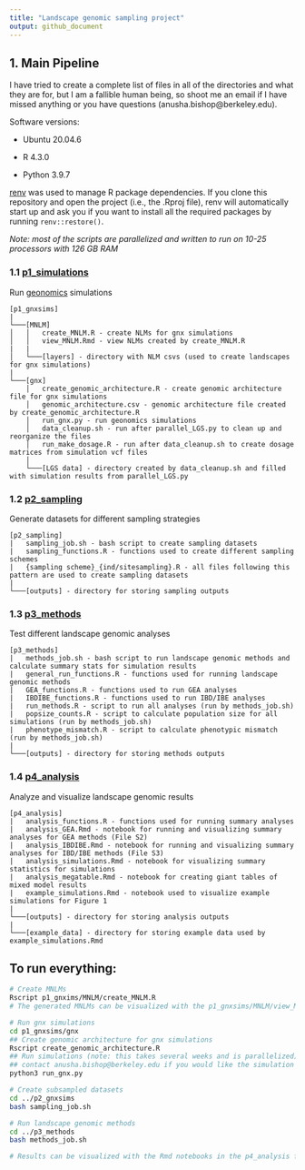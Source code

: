 ```yaml
---
title: "Landscape genomic sampling project"
output: github_document
---
```


## 1. Main Pipeline

I have tried to create a complete list of files in all of the directories and what they are for, but I am a fallible human being, so shoot me an email if I have missed anything or you have questions (anusha.bishop@berkeley.edu).

Software versions:

- Ubuntu 20.04.6

- R 4.3.0

- Python 3.9.7

[renv](https://rstudio.github.io/renv/articles/renv.html) was used to manage R package dependencies. If you clone this repository and open the project (i.e., the .Rproj file), renv will automatically start up and ask you if you want to install all the required packages by running `renv::restore()`. 

*Note: most of the scripts are parallelized and written to run on 10-25 processors with 126 GB RAM* 

### 1.1 [p1_simulations](https://github.com/AnushaPB/LandGenSamp/tree/main/p1_gnxsims)
Run [geonomics](https://geonomics.readthedocs.io/en/latest/) simulations

```
[p1_gnxsims]
|
└───[MNLM]
│   │   create_MNLM.R - create NLMs for gnx simulations
│   │   view_MNLM.Rmd - view NLMs created by create_MNLM.R
|   |   
│   └───[layers] - directory with NLM csvs (used to create landscapes for gnx simulations)
|   
└───[gnx]
    │   create_genomic_architecture.R - create genomic architecture file for gnx simulations
    │   genomic_architecture.csv - genomic architecture file created by create_genomic_architecture.R
    │   run_gnx.py - run geonomics simulations
    │   data_cleanup.sh - run after parallel_LGS.py to clean up and reorganize the files
    │   run_make_dosage.R - run after data_cleanup.sh to create dosage matrices from simulation vcf files
    │   
    └───[LGS data] - directory created by data_cleanup.sh and filled with simulation results from parallel_LGS.py
```

### 1.2 [p2_sampling](https://github.com/AnushaPB/LandGenSamp/tree/main/p2_sampling)
Generate datasets for different sampling strategies

```
[p2_sampling]
|   sampling_job.sh - bash script to create sampling datasets
|   sampling_functions.R - functions used to create different sampling schemes
|   {sampling scheme}_{ind/sitesampling}.R - all files following this pattern are used to create sampling datasets 
|   
└───[outputs] - directory for storing sampling outputs
```

### 1.3 [p3_methods](https://github.com/AnushaPB/LandGenSamp/tree/main/p3_methods)
Test different landscape genomic analyses

```
[p3_methods]
|   methods_job.sh - bash script to run landscape genomic methods and calculate summary stats for simulation results
|   general_run_functions.R - functions used for running landscape genomic methods
|   GEA_functions.R - functions used to run GEA analyses
|   IBDIBE_functions.R - functions used to run IBD/IBE analyses
|   run_methods.R - script to run all analyses (run by methods_job.sh)
|   popsize_counts.R - script to calculate population size for all simulations (run by methods_job.sh)
|   phenotype_mismatch.R - script to calculate phenotypic mismatch (run by methods_job.sh)
|  
└───[outputs] - directory for storing methods outputs
```

### 1.4 [p4_analysis](https://github.com/AnushaPB/LandGenSamp/tree/main/p4_analysis)
Analyze and visualize landscape genomic results 

```
[p4_analysis]
|   analysis_functions.R - functions used for running summary analyses
|   analysis_GEA.Rmd - notebook for running and visualizing summary analyses for GEA methods (File S2)
|   analysis_IBDIBE.Rmd - notebook for running and visualizing summary analyses for IBD/IBE methods (File S3)
|   analysis_simulations.Rmd - notebook for visualizing summary statistics for simulations
|   analysis_megatable.Rmd - notebook for creating giant tables of mixed model results
|   example_simulations.Rmd - notebook used to visualize example simulations for Figure 1
|  
└───[outputs] - directory for storing analysis outputs
|  
└───[example_data] - directory for storing example data used by example_simulations.Rmd
```

## To run everything:

```bash
# Create MNLMs
Rscript p1_gnxims/MNLM/create_MNLM.R
# The generated MNLMs can be visualized with the p1_gnxsims/MNLM/view_MNLM.Rmd notebook

# Run gnx simulations
cd p1_gnxsims/gnx
## Create genomic architecture for gnx simulations
Rscript create_genomic_architecture.R
## Run simulations (note: this takes several weeks and is parallelized)
## contact anusha.bishop@berkeley.edu if you would like the simulation results
python3 run_gnx.py

# Create subsampled datasets
cd ../p2_gnxsims
bash sampling_job.sh

# Run landscape genomic methods
cd ../p3_methods
bash methods_job.sh

# Results can be visualized with the Rmd notebooks in the p4_analysis folder
```